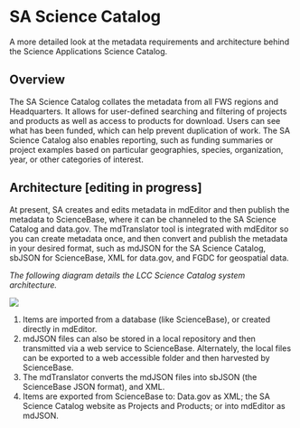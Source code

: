 # SA Science Catalog

A more detailed look at the metadata requirements and architecture behind the 
Science Applications Science Catalog.

## Overview

The SA Science Catalog collates the metadata from all FWS regions and 
Headquarters. It allows for user-defined searching and filtering of projects 
and products as well as access to products for download. Users can see what has 
been funded, which can help prevent duplication of work. The SA Science Catalog 
also enables reporting, such as funding summaries or project examples based on 
particular geographies, species, organization, year, or other categories of 
interest.

## Architecture \[editing in progress\]

At present, SA creates and edits metadata in mdEditor and then publish the 
metadata to ScienceBase, where it can be channeled to the SA Science Catalog 
and data.gov. The mdTranslator tool is integrated with mdEditor so you can 
create metadata once, and then convert and publish the metadata in your desired 
format, such as mdJSON for the SA Science Catalog, sbJSON for ScienceBase, XML 
for data.gov, and FGDC for geospatial data.

*The following diagram details the LCC Science Catalog system architecture.*

![](/assets/science_catalog_system_architecture.png)

1.  Items are imported from a database (like ScienceBase), or created directly 
in mdEditor.
2.  mdJSON files can also be stored in a local repository and then transmitted 
via a web service to ScienceBase. Alternately, the local files can be exported 
to a web accessible folder and then harvested by ScienceBase.
3.  The mdTranslator converts the mdJSON files into sbJSON (the ScienceBase 
JSON format), and XML.
4.  Items are exported from ScienceBase to: Data.gov as XML; the SA Science 
Catalog website as Projects and Products; or into mdEditor as mdJSON.
